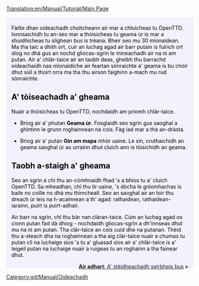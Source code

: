 [[Translation:en/Manual/Tutorial/Main Page]]

{{en/Tabs|5|1
|gd/Manual/Tutorial/Main Page|1. A' tòiseachadh<!--
-->|gd/Manual/Tutorial/Busaichean|2. Busaichean<!--
-->|gd/Manual/Tutorial/Trèanaichean|3. Trèanaichean<!--
-->|gd/Manual/Tutorial/Plèanaichean|4. Plèanaichean<!--
-->|gd/Manual/Tutorial/Earradh|5. Earradh}}
<div style="padding:.5em 1em 1em 1em; border-top:none; background-color:#f1f2fe; color:#000;">
{{gd/Manual/Tutorial/Oideachadh}}
Fàilte dhan oideachadh choitcheann air mar a chluicheas tu OpenTTD. Ionnsaichidh tu an-seo mar a thòisicheas tu geama ùr is mar a shuidhicheas tu slighean bus is trèana. Bheir seo mu 30 mionaidean. Ma tha taic a dhìth ort, cuir an luchag agad air barr putain is fuirich ort diog no dhà gus an nochd gliocas-sgrìn le mìneachadh air na nì am putan. Air a' chlàr-taice air an taobh deas, gheibh thu barrachd oideachaidh nas mionaidiche air feartan sònraichte a' geama is bu chòir dhut sùil a thoirt orra ma tha thu airson faighinn a-mach mu rud sònraichte.

==A' tòiseachadh a' gheama==
{{en/Phototable|[[File:gd/Manual/Main menu new game.png|Am prìomh chlàr-taice]]|Am prìomh chlàr-taice aig OpenTTD|center}}
Nuair a thòisicheas tu OpenTTD, nochdaidh am prìomh chlàr-taice. 


*Briog air a' phutan '''Geama ùr'''. Fosglaidh seo sgrìn gus saoghal a ghintinn le grunn roghainnean na cois. Fàg iad mar a thà an-dràsta.
{{en/Phototable|[[File:gd/Manual/Worldgenerationdialog.png|Còmhradh gus saoghal a ghintinn]]|Roghainnean gus saoghal a ghintinn. Leis na ceithir dealbhan aig a' bharr, 's urrainn dhut a' ghnàth-shìde atharrachadh. San oideachadh seo, fàgaidh sinn na roghainnean mar a tha iad.|center}}

*Briog air a' putan '''Gin am mapa''' mhòr uaine. Le sin, cruthaichidh an geama saoghal ùr as urrainn dhut cluich ann is tòisichidh an geama.

==Taobh a-staigh a' gheama==
{{en/Phototable|[[File:gd/Manual/Tutorial/Aftergamestart.png|An dèidh an tòiseachaidh]]|Tha geama ùr air a thòiseachadh.|right}}
Seo an sgrìn a chì thu an-còmhnaidh fhad 's a bhios tu a' cluich OpenTTD. Sa mheadhan, chì thu tìr uaine, 's dòcha le gnìomhachas is baile no coille no dhà mu thimcheall. Seo an saoghal air an toir thu dreach ùr leis na h-acainnean a th' agad: rathaidean, rathaidean-iarainn, puirt is puirt-adhair. 

Air barr na sgrìn, chì thu bàr nan clàran-taice. Cùm an luchag agad os cionn putan fad dà dhiog - nochdaidh gliocas-sgrìn a dh'innseas dhut mu na nì am putan. Tha clàr-taice an cois cuid dhe na putanan. Thèid thu a-steach dha na roghainnean a tha aig clàr-taice nuair a chumas tu putan clì na luchaige sìos 's tu a' gluasad sìos air a' chlàr-taice is a' leigeil putan na luchaige nuair a ruigeas tu an roghainn a tha fainear dhut.
<br style="clear:both;">


<span style="float: right">[[gd/Manual/Tutorial/Busaichean|'''Air adhart''': A' stèidheachadh seirbheis bus]] &raquo;</span>
</div>
[[Category:gd/Manual/Oideachadh]]